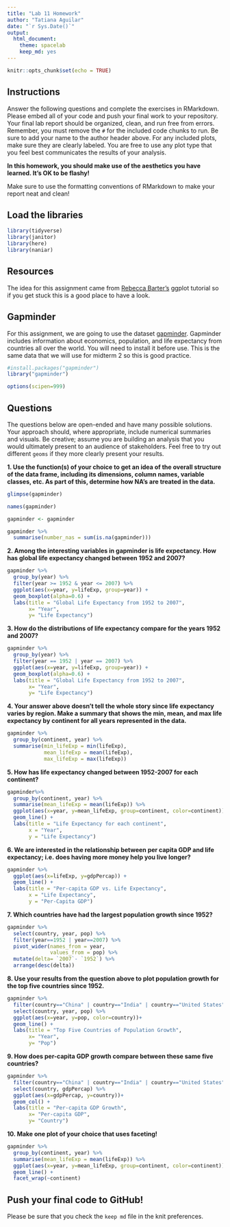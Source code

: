 ```yaml
---
title: "Lab 11 Homework"
author: "Tatiana Aguilar"
date: "`r Sys.Date()`"
output:
  html_document: 
    theme: spacelab
    keep_md: yes
---
```


```r
knitr::opts_chunk$set(echo = TRUE)
```

## Instructions
Answer the following questions and complete the exercises in RMarkdown. Please embed all of your code and push your final work to your repository. Your final lab report should be organized, clean, and run free from errors. Remember, you must remove the `#` for the included code chunks to run. Be sure to add your name to the author header above. For any included plots, make sure they are clearly labeled. You are free to use any plot type that you feel best communicates the results of your analysis.  

**In this homework, you should make use of the aesthetics you have learned. It's OK to be flashy!**

Make sure to use the formatting conventions of RMarkdown to make your report neat and clean!  

## Load the libraries
```r
library(tidyverse)
library(janitor)
library(here)
library(naniar)
``` 

## Resources
The idea for this assignment came from [Rebecca Barter's](http://www.rebeccabarter.com/blog/2017-11-17-ggplot2_tutorial/) ggplot tutorial so if you get stuck this is a good place to have a look.  

## Gapminder
For this assignment, we are going to use the dataset [gapminder](https://cran.r-project.org/web/packages/gapminder/index.html). Gapminder includes information about economics, population, and life expectancy from countries all over the world. You will need to install it before use. This is the same data that we will use for midterm 2 so this is good practice.
```r
#install.packages("gapminder")
library("gapminder")
```

```r
options(scipen=999)
```

## Questions
The questions below are open-ended and have many possible solutions. Your approach should, where appropriate, include numerical summaries and visuals. Be creative; assume you are building an analysis that you would ultimately present to an audience of stakeholders. Feel free to try out different `geoms` if they more clearly present your results.  

**1. Use the function(s) of your choice to get an idea of the overall structure of the data frame, including its dimensions, column names, variable classes, etc. As part of this, determine how NA's are treated in the data.**  
```r
glimpse(gapminder)
```

```r
names(gapminder)
```
```r
gapminder <- gapminder
```

```r
gapminder %>% 
  summarise(number_nas = sum(is.na(gapminder)))
```

**2. Among the interesting variables in gapminder is life expectancy. How has global life expectancy changed between 1952 and 2007?**
```r
gapminder %>% 
  group_by(year) %>% 
  filter(year >= 1952 & year <= 2007) %>% 
  ggplot(aes(x=year, y=lifeExp, group=year)) +
  geom_boxplot(alpha=0.6) +
  labs(title = "Global Life Expectancy from 1952 to 2007", 
       x= "Year",
       y= "Life Expectancy")
```


**3. How do the distributions of life expectancy compare for the years 1952 and 2007?**
```r
gapminder %>% 
  group_by(year) %>% 
  filter(year == 1952 | year == 2007) %>% 
  ggplot(aes(x=year, y=lifeExp, group=year)) +
  geom_boxplot(alpha=0.6) +
  labs(title = "Global Life Expectancy from 1952 to 2007", 
       x= "Year",
       y= "Life Expectancy")
```


**4. Your answer above doesn't tell the whole story since life expectancy varies by region. Make a summary that shows the min, mean, and max life expectancy by continent for all years represented in the data.**
```r
gapminder %>% 
  group_by(continent, year) %>% 
  summarise(min_lifeExp = min(lifeExp),
            mean_lifeExp = mean(lifeExp),
            max_lifeExp = max(lifeExp))
```


**5. How has life expectancy changed between 1952-2007 for each continent?**
```r
gapminder%>% 
  group_by(continent, year) %>% 
  summarise(mean_lifeExp = mean(lifeExp)) %>% 
  ggplot(aes(x=year, y=mean_lifeExp, group=continent, color=continent))+
  geom_line() +
  labs(title = "Life Expectancy for each continent",
       x = "Year",
       y = "Life Expectancy")
```

**6. We are interested in the relationship between per capita GDP and life expectancy; i.e. does having more money help you live longer?**
```r
gapminder %>% 
  ggplot(aes(x=lifeExp, y=gdpPercap)) +
  geom_line() +
  labs(title = "Per-capita GDP vs. Life Expectancy",
       x = "Life Expectancy",
       y = "Per-Capita GDP")
```


**7. Which countries have had the largest population growth since 1952?**
```r
gapminder %>% 
  select(country, year, pop) %>% 
  filter(year==1952 | year==2007) %>% 
  pivot_wider(names_from = year,
              values_from = pop) %>% 
  mutate(delta= `2007`- `1952`) %>% 
  arrange(desc(delta))
```


**8. Use your results from the question above to plot population growth for the top five countries since 1952.**
```r
gapminder %>% 
  filter(country=="China" | country=="India" | country=="United States" | country=="Indonesia" | country=="Brazil") %>% 
  select(country, year, pop) %>% 
  ggplot(aes(x=year, y=pop, color=country))+
  geom_line() +
  labs(title = "Top Five Countries of Population Growth",
       x= "Year",
       y= "Pop")
```


**9. How does per-capita GDP growth compare between these same five countries?**
```r
gapminder %>% 
  filter(country=="China" | country=="India" | country=="United States" | country=="Indonesia" | country=="Brazil") %>% 
  select(country, gdpPercap) %>% 
  ggplot(aes(x=gdpPercap, y=country))+
  geom_col() +
  labs(title = "Per-capita GDP Growth",
       x= "Per-capita GDP",
       y= "Country")
```


**10. Make one plot of your choice that uses faceting!**

```r
gapminder %>% 
  group_by(continent, year) %>% 
  summarise(mean_lifeExp = mean(lifeExp)) %>% 
  ggplot(aes(x=year, y=mean_lifeExp, group=continent, color=continent))+
  geom_line() +
  facet_wrap(~continent)
```

## Push your final code to GitHub!
Please be sure that you check the `keep md` file in the knit preferences. 